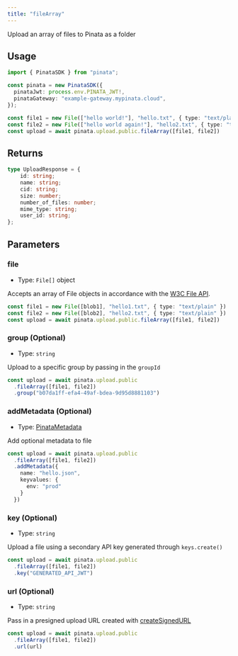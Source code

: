 ```yaml
---
title: "fileArray"
---
```


Upload an array of files to Pinata as a folder

## Usage

```typescript
import { PinataSDK } from "pinata";

const pinata = new PinataSDK({
  pinataJwt: process.env.PINATA_JWT!,
  pinataGateway: "example-gateway.mypinata.cloud",
});

const file1 = new File(["hello world!"], "hello.txt", { type: "text/plain" })
const file2 = new File(["hello world again!"], "hello2.txt", { type: "text/plain" })
const upload = await pinata.upload.public.fileArray([file1, file2])
```

## Returns

```typescript
type UploadResponse = {
	id: string;
	name: string;
	cid: string;
	size: number;
	number_of_files: number;
	mime_type: string;
	user_id: string;
};
```

## Parameters

### file

- Type: `File[]` object

Accepts an array of File objects in accordance with the [W3C File API](https://w3c.github.io/FileAPI/#file-section).

```typescript
const file1 = new File([blob1], "hello1.txt", { type: "text/plain" })
const file2 = new File([blob2], "hello2.txt", { type: "text/plain" })
const upload = await pinata.upload.public.fileArray([file1, file2])
```

### group (Optional)

- Type: `string`

Upload to a specific group by passing in the `groupId`

```typescript {3}
const upload = await pinata.upload.public
  .fileArray([file1, file2])
  .group("b07da1ff-efa4-49af-bdea-9d95d8881103")
```

### addMetadata (Optional)

- Type: [PinataMetadata](../types/files#pinatametadata)

Add optional metadata to file

```typescript {7-12}
const upload = await pinata.upload.public
  .fileArray([file1, file2])
  .addMetadata({
    name: "hello.json",
    keyvalues: {
      env: "prod"
    }
  })
```

### key (Optional)

- Type: `string`

Upload a file using a secondary API key generated through `keys.create()`

```typescript {3}
const upload = await pinata.upload.public
  .fileArray([file1, file2])
  .key("GENERATED_API_JWT")
```

### url (Optional)

- Type: `string`

Pass in a presigned upload URL created with [createSignedURL](./create-signed-url)

```typescript {3}
const upload = await pinata.upload.public
  .fileArray([file1, file2])
  .url(url)
```
